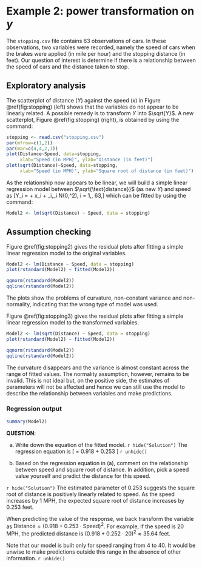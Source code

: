 # Example 2: power transformation on $y$

The `stopping.csv` file contains 63 observations of cars. In these observations, two variables were recorded, namely the speed of cars when the brakes were applied (in mile per hour) and the stopping distance (in feet). Our question of interest is determine if there is a relationship between the speed of cars and the distance taken to stop.

## Exploratory analysis

The scatterplot of distance ($Y$) against the speed ($x$) in Figure \@ref(fig:stopping) (left) shows that the variables do not appear to be linearly related. A possible remedy is to transform $Y$ into $\sqrt{Y}$. A new scatterplot, Figure \@ref(fig:stopping) (right), is obtained by using the command:

```r
stopping <- read.csv("stopping.csv")
par(mfrow=c(1,2))
par(mar=c(4,4,2,1))
plot(Distance~Speed, data=stopping,
     xlab="Speed (in MPH)", ylab="Distance (in feet)")
plot(sqrt(Distance)~Speed, data=stopping,
     xlab="Speed (in MPH)", ylab="Square root of distance (in feet)")
```

As the relationship now appears to be linear, we will build a simple linear regression model between $\sqrt{\text{distance}}$ (as new $Y$) and speed as
\[Y_i = \alpha + \beta x_i + \epsilon_i,\quad \epsilon_i \sim N(0,\sigma^2), \quad i = 1,\ldots, 63,\]
which can be fitted by using the \texttt{R} command:
```r
Model2 <- lm(sqrt(Distance) ~ Speed, data = stopping)
```


## Assumption checking
Figure \@ref(fig:stopping2) gives the residual plots after fitting a simple linear regression model to the original  variables. 

```r
Model2 <- lm(Distance ~ Speed, data = stopping)
plot(rstandard(Model2) ~ fitted(Model2))
```

```r
qqnorm(rstandard(Model2))
qqline(rstandard(Model2))
```

The plots show the problems of curvature, non-constant variance and non-normality, indicating that the wrong type of model was used.

Figure \@ref(fig:stopping3) gives the residual plots after fitting a simple linear regression model to the transformed variables. 

```r
Model2 <- lm(sqrt(Distance) ~ Speed, data = stopping)
plot(rstandard(Model2) ~ fitted(Model2))
```

```r
qqnorm(rstandard(Model2))
qqline(rstandard(Model2))
```

The curvature disappears and the variance is almost constant across the range of fitted values. The normality assumption, however, remains to be invalid. This is not ideal but, on the positive side, the estimates of parameters will not be affected and hence we can still use the model to describe the relationship between variables and make predictions.  

### Regression output
```r
summary(Model2)
```

**QUESTION**:

(a) Write down the equation of the fitted model. 
`r hide("Solution")`
The regression equation is
\[\sqrt{\text{Distance}} = 0.918 + 0.253 \cdot \text{Speed} \]
`r unhide()`

(b) Based on the regression equation in (a), comment on the relationship between speed and square root of distance. In addition, pick a speed value yourself and predict the distance for this speed. 

`r hide("Solution")`
The estimated parameter of $0.253$ suggests the square root of distance is positively linearly related to speed. As the speed increases by 1 MPH, the expected square root of distance increases by 0.253 feet. 

When predicting the value of the response, we back transform the variable as $\text{Distance} = (0.918 + 0.253 \cdot \text{Speed})^2$. For example, if the speed is 20 MPH, the predicted distance is $(0.918+0.252\cdot 20)^2 \approx 35.64$ feet.

Note that our model is built only for speed ranging from 4 to 40. It would be unwise to make predictions outside this range in the absence of other information. 
`r unhide()`
